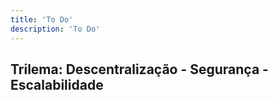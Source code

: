 ---
title: 'To Do'
description: 'To Do'
---

## Trilema: Descentralização - Segurança - Escalabilidade
